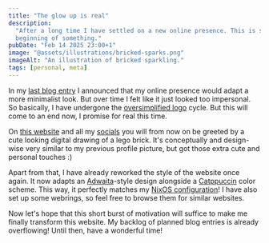 ```yaml
---
title: "The glow up is real"
description:
  "After a long time I have settled on a new online presence. This is surely the
  beginning of something."
pubDate: "Feb 14 2025 23:00+1"
image: "@assets/illustrations/bricked-sparks.png"
imageAlt: "An illustration of bricked sparkling."
tags: [personal, meta]
---
```


In my [last blog entry](/blog/undergoing-an-overhaul) I announced that my online
presence would adapt a more minimalist look. But over time I felt like it just
looked too impersonal. So basically, I have undergone the
[oversimplified logo](https://knowyourmeme.com/memes/oversimplified-logo) cycle.
But this will come to an end now, I promise for real this time.

On [this website](/) and all my [socials](/socials) you will from now on be
greeted by a cute looking digital drawing of a lego brick. It's conceptually and
design-wise very similar to my previous profile picture, but got those extra
cute and personal touches :)

Apart from that, I have already reworked the style of the website once again. It
now adapts an
[Adwaita](<https://en.wikipedia.org/wiki/Adwaita_(design_language)>)-style
design alongside a [Catppuccin](https://catppuccin.com/) color scheme. This way,
it perfectly matches my [NixOS configuration](https://nixdots.bricked.dev)! I
have also set up some webrings, so feel free to browse them for similar
websites.

Now let's hope that this short burst of motivation will suffice to make me
finally transform this website. My backlog of planned blog entries is already
overflowing! Until then, have a wonderful time!
